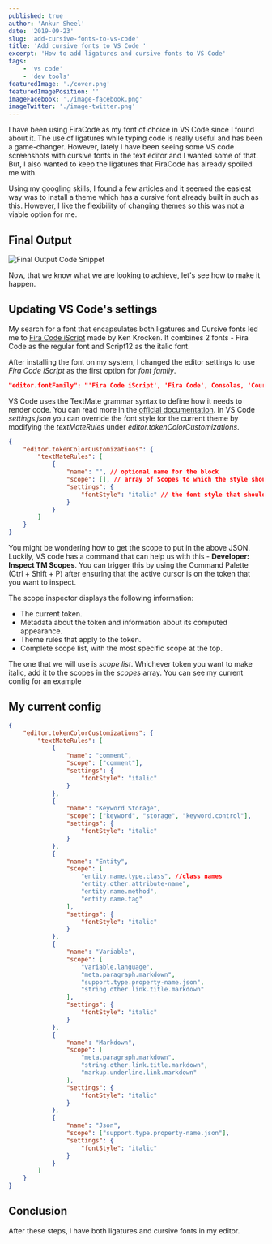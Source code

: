 ```yaml
---
published: true
author: 'Ankur Sheel'
date: '2019-09-23'
slug: 'add-cursive-fonts-to-vs-code'
title: 'Add cursive fonts to VS Code '
excerpt: 'How to add ligatures and cursive fonts to VS Code'
tags:
    - 'vs code'
    - 'dev tools'
featuredImage: './cover.png'
featuredImagePosition: ''
imageFacebook: './image-facebook.png'
imageTwitter: './image-twitter.png'
---
```


I have been using FiraCode as my font of choice in VS Code since I found about it. The use of ligatures while typing code is really useful and has been a game-changer. However, lately I have been seeing some VS code screenshots with cursive fonts in the text editor and I wanted some of that. But, I also wanted to keep the ligatures that FiraCode has already spoiled me with.

Using my googling skills, I found a few articles and it seemed the easiest way was to install a theme which has a cursive font already built in such as [this](https://marketplace.visualstudio.com/items?itemName=idbartosz.darkpp-italic). However, I like the flexibility of changing themes so this was not a viable option for me.

## Final Output

![Final Output Code Snippet](./cover.png)

Now, that we know what we are looking to achieve, let's see how to make it happen.

## Updating VS Code's settings

My search for a font that encapsulates both ligatures and Cursive fonts led me to [Fira Code iScript](https://github.com/kencrocken/FiraCodeiScript) made by Ken Krocken. It combines 2 fonts - Fira Code as the regular font and Script12 as the italic font.

After installing the font on my system, I changed the editor settings to use _Fira Code iScript_ as the first option for _font family_.

```json
"editor.fontFamily": "'Fira Code iScript', 'Fira Code', Consolas, 'Courier New', monospace",

```

VS Code uses the TextMate grammar syntax to define how it needs to render code. You can read more in the [official documentation](https://code.visualstudio.com/api/language-extensions/syntax-highlight-guide). In VS Code _settings.json_ you can override the font style for the current theme by modifying the _textMateRules_ under _editor.tokenColorCustomizations_.

```json
{
    "editor.tokenColorCustomizations": {
        "textMateRules": [
            {
                "name": "", // optional name for the block
                "scope": [], // array of Scopes to which the style should be applied to
                "settings": {
                    "fontStyle": "italic" // the font style that should be applied
                }
            }
        ]
    }
}
```

You might be wondering how to get the scope to put in the above JSON. Luckily, VS code has a command that can help us with this - **Developer: Inspect TM Scopes**. You can trigger this by using the Command Palette (Ctrl + Shift + P) after ensuring that the active cursor is on the token that you want to inspect.

The scope inspector displays the following information:

-   The current token.
-   Metadata about the token and information about its computed appearance.
-   Theme rules that apply to the token.
-   Complete scope list, with the most specific scope at the top.

The one that we will use is _scope list_. Whichever token you want to make italic, add it to the scopes in the _scopes_ array. You can see my current config for an example

## My current config

```json
{
    "editor.tokenColorCustomizations": {
        "textMateRules": [
            {
                "name": "comment",
                "scope": ["comment"],
                "settings": {
                    "fontStyle": "italic"
                }
            },
            {
                "name": "Keyword Storage",
                "scope": ["keyword", "storage", "keyword.control"],
                "settings": {
                    "fontStyle": "italic"
                }
            },
            {
                "name": "Entity",
                "scope": [
                    "entity.name.type.class", //class names
                    "entity.other.attribute-name",
                    "entity.name.method",
                    "entity.name.tag"
                ],
                "settings": {
                    "fontStyle": "italic"
                }
            },
            {
                "name": "Variable",
                "scope": [
                    "variable.language",
                    "meta.paragraph.markdown",
                    "support.type.property-name.json",
                    "string.other.link.title.markdown"
                ],
                "settings": {
                    "fontStyle": "italic"
                }
            },
            {
                "name": "Markdown",
                "scope": [
                    "meta.paragraph.markdown",
                    "string.other.link.title.markdown",
                    "markup.underline.link.markdown"
                ],
                "settings": {
                    "fontStyle": "italic"
                }
            },
            {
                "name": "Json",
                "scope": ["support.type.property-name.json"],
                "settings": {
                    "fontStyle": "italic"
                }
            }
        ]
    }
}
```

## Conclusion

After these steps, I have both ligatures and cursive fonts in my editor.
